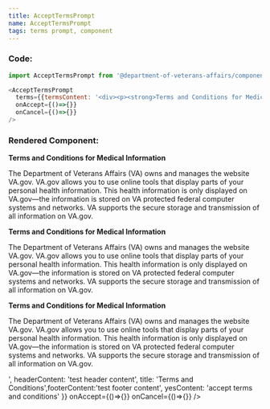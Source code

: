 ```yaml
---
title: AcceptTermsPrompt
name: AcceptTermsPrompt
tags: terms prompt, component
---
```



### Code:
```javascript
import AcceptTermsPrompt from '@department-of-veterans-affairs/component-library/AcceptTermsPrompt'

<AcceptTermsPrompt
  terms={{termsContent: '<div><p><strong>Terms and Conditions for Medical Information</strong></p><p>The Department of Veterans Affairs (VA) owns and manages the website VA.gov. VA.gov allows you to use online tools that display parts of your personal health information. This health information is only displayed on VA.gov—the information is stored on VA protected federal computer systems and networks. VA supports the secure storage and transmission of all information on VA.gov.</p><p><strong>Terms and Conditions for Medical Information</strong></p><p>The Department of Veterans Affairs (VA) owns and manages the website VA.gov. VA.gov allows you to use online tools that display parts of your personal health information. This health information is only displayed on VA.gov—the information is stored on VA protected federal computer systems and networks. VA supports the secure storage and transmission of all information on VA.gov.</p><p><strong>Terms and Conditions for Medical Information</strong></p><p>The Department of Veterans Affairs (VA) owns and manages the website VA.gov. VA.gov allows you to use online tools that display parts of your personal health information. This health information is only displayed on VA.gov—the information is stored on VA protected federal computer systems and networks. VA supports the secure storage and transmission of all information on VA.gov.</p></div>', headerContent: 'test header content', title: 'Terms and Conditions',footerContent:'test footer content', yesContent: 'accept terms and conditions'}}
  onAccept={()=>{}}
  onCancel={()=>{}}
/>
```

### Rendered Component:
<div className="site-c-reactcomp__rendered">
  <AcceptTermsPrompt
    terms={{
      termsContent: '<div><p><strong>Terms and Conditions for Medical Information</strong></p><p>The Department of Veterans Affairs (VA) owns and manages the website VA.gov. VA.gov allows you to use online tools that display parts of your personal health information. This health information is only displayed on VA.gov—the information is stored on VA protected federal computer systems and networks. VA supports the secure storage and transmission of all information on VA.gov.</p><p><strong>Terms and Conditions for Medical Information</strong></p><p>The Department of Veterans Affairs (VA) owns and manages the website VA.gov. VA.gov allows you to use online tools that display parts of your personal health information. This health information is only displayed on VA.gov—the information is stored on VA protected federal computer systems and networks. VA supports the secure storage and transmission of all information on VA.gov.</p><p><strong>Terms and Conditions for Medical Information</strong></p><p>The Department of Veterans Affairs (VA) owns and manages the website VA.gov. VA.gov allows you to use online tools that display parts of your personal health information. This health information is only displayed on VA.gov—the information is stored on VA protected federal computer systems and networks. VA supports the secure storage and transmission of all information on VA.gov.</p></div>', headerContent: 'test header content', title: 'Terms and Conditions',footerContent:'test footer content', yesContent: 'accept terms and conditions'
    }}
    onAccept={()=>{}}
    onCancel={()=>{}}
  />
</div>
